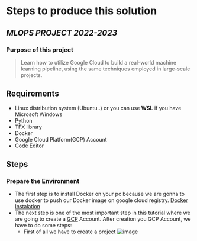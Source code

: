 # Steps to produce this solution
## _MLOPS PROJECT 2022-2023_


### Purpose of this project

>Learn how to utilize Google Cloud to build a real-world machine learning pipeline, using the same techniques employed in large-scale projects.

## Requirements 
-  Linux distribution system (Ubuntu..) or you can use **WSL** if you have Microsoft Windows
-  Python 
-  TFX library 
-  Docker 
-  Google Cloud Platform(GCP) Account
- Code Editor 

## Steps

### Prepare the Environment
- The first step is to install Docker on your pc because we are gonna to use docker to push our Docker image on google cloud registry. [Docker Instalation](https://docs.docker.com/engine/install/)
- The next step is one of the most important step in this  tutorial where we are going to create a [GCP](https://cloud.google.com/) Account.
  After creation you  GCP Account, we have to do some steps:
  - First of all we have to create a project ![image](https://drive.google.com/u/0/uc?id=1xilD072rqAb-onjDaDe37J86VT3iPpJI&export=view)


